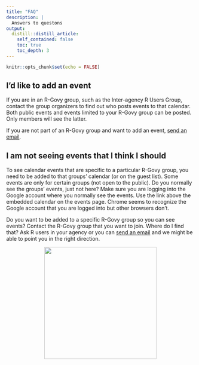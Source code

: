 ```yaml
---
title: "FAQ"
description: |
  Answers to questons 
output:
  distill::distill_article:
    self_contained: false
    toc: true
    toc_depth: 3
---
```


```r
knitr::opts_chunk$set(echo = FALSE)
```

## I'd like to add an event

If you are in an R-Govy group, such as the Inter-agency R Users Group, contact the group organizers to find out who posts events to that calendar. Both public events and events limited to your R-Govy group can be posted. Only members will see the latter.

If you are not part of an R-Govy group and want to add an event, <a href = "mailto: rgovys@gmail.com">send an email</a>.

## I am not seeing events that I think I should

To see calendar events that are specific to a particular R-Govy group, you need to be added to that groups' calendar (or on the guest list). Some events are only for certain groups (not open to the public). Do you normally see the groups' events, just not here? Make sure you are logging into the Google account where you normally see the events. Use the link above the embedded calendar on the events page. Chrome seems to recognize the Google account that you are logged into but other browsers don't. 

Do you want to be added to a specific R-Govy group so you can see events? Contact the R-Govy group that you want to join. Where do I find that? Ask R users in your agency or you can <a href = "mailto: rgovys@gmail.com">send an email</a> and we might be able to point you in the right direction.

<center>
    <img src="images/Rgovys-logo.png" width="300px">
</center>

